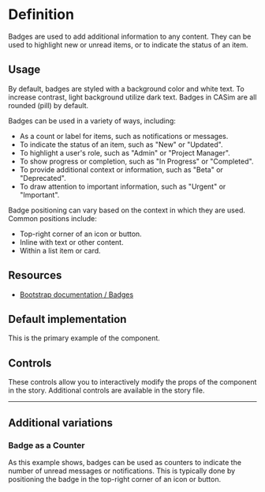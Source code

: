 

<Meta title="Badge" of={BadgeStories} />

<div className="sb-unstyled">

# Definition

Badges are used to add additional information to any content. They can be used to highlight new or unread items, or to indicate the status of an item.

## Usage

By default, badges are styled with a background color and white text. To increase contrast, light background utilize dark text. Badges in CASim are all rounded (pill) by default.

Badges can be used in a variety of ways, including:
- As a count or label for items, such as notifications or messages.
- To indicate the status of an item, such as "New" or "Updated".
- To highlight a user's role, such as "Admin" or "Project Manager".
- To show progress or completion, such as "In Progress" or "Completed".
- To provide additional context or information, such as "Beta" or "Deprecated".
- To draw attention to important information, such as "Urgent" or "Important".

Badge positioning can vary based on the context in which they are used. Common positions include:
- Top-right corner of an icon or button.
- Inline with text or other content.
- Within a list item or card.

## Resources

- [Bootstrap documentation / Badges](https://getbootstrap.com/docs/5.3/components/badge/)

## Default implementation

This is the primary example of the component.

<Canvas of={BadgeStories.Primary} />

## Controls

These controls allow you to interactively modify the props of the component in the story. Additional controls are available in the story file.

<Controls />

---

## Additional variations

<Canvas of={BadgeStories.Secondary} />
<Canvas of={BadgeStories.Success} />
<Canvas of={BadgeStories.Danger} />
<Canvas of={BadgeStories.Warning} />
<Canvas of={BadgeStories.Info} />
<Canvas of={BadgeStories.Light} />
<Canvas of={BadgeStories.Dark} />

### Badge as a Counter

As this example shows, badges can be used as counters to indicate the number of unread messages or notifications. This is typically done by positioning the badge in the top-right corner of an icon or button.

```html
<button type="button" class="btn btn-primary position-relative">
  Inbox
  <span class="position-absolute top-0 start-100 translate-middle badge rounded-pill bg-danger">
    99+
    <span class="visually-hidden">unread messages</span>
  </span>
</button>
```

</div>
